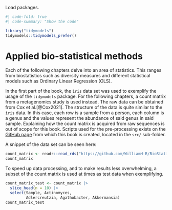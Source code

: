 Load packages.
```r
#| code-fold: true
#| code-summary: "Show the code"

library("tidymodels")
tidymodels::tidymodels_prefer()
```

# Applied bio-statistical methods

Each of the following chapters delve into an area of statistics. This ranges from biostatistics such as diversity measures and different statistical models such as Ordinary Linear Regression (OLS).

In the first part of the book, the `iris` data set was used to exemplify the usage of the `tidymodels` package. For the following chapters, a count matrix from a metagenomics study is used instead. The raw data can be obtained from Cox et al.[@Cox2021]. The structure of the data is quite similar to the `iris` data. In this case, each row is a sample from a person, each column is a genus and the values represent the abundance of said genus in said sample. Explaining how the count matrix is acquired from raw sequences is out of scope for this book. Scripts used for the pre-processing exists on the [GitHub page](https://github.com/WilliamH-R/BioStatistics) from which this book is created, located in the `src/` sub-folder.

A snippet of the data set can be seen here:
```r
count_matrix <- readr::read_rds("https://github.com/WilliamH-R/BioStatistics/raw/main/data/count_matrix/count_matrix.rds")
count_matrix
```

To speed up data processing, and to make results less overwhelming, a subset of the count matrix is used at times as test data when exemplifying.
```r
count_matrix_test <- count_matrix |> 
  slice_head(n = 10) |> 
  select(Sample, Actinomyces,
         Adlercreutzia, Agathobacter, Akkermansia)
count_matrix_test
```


